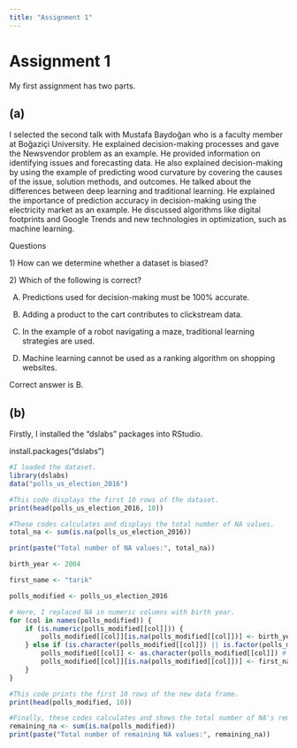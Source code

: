 ```yaml
---
title: "Assignment 1"
---
```


# Assignment 1

My first assignment has two parts.

## (a)

I selected the second talk with Mustafa Baydoğan who is a faculty member at Boğaziçi University. He explained decision-making processes and gave the Newsvendor problem as an example. He provided information on identifying issues and forecasting data. He also explained decision-making by using the example of predicting wood curvature by covering the causes of the issue, solution methods, and outcomes. He talked about the differences between deep learning and traditional learning. He explained the importance of prediction accuracy in decision-making using the electricity market as an example. He discussed algorithms like digital footprints and Google Trends and new technologies in optimization, such as machine learning.

Questions

1\) How can we determine whether a dataset is biased?

2\) Which of the following is correct?

A)  Predictions used for decision-making must be 100% accurate.

B)  Adding a product to the cart contributes to clickstream data.

C)  In the example of a robot navigating a maze, traditional learning strategies are used.

D)  Machine learning cannot be used as a ranking algorithm on shopping websites.

Correct answer is B.

## (b)

Firstly, I installed the "dslabs" packages into RStudio.

install.packages("dslabs")

```r
#I loaded the dataset.
library(dslabs)
data("polls_us_election_2016")
```

```r
#This code displays the first 10 rows of the dataset.
print(head(polls_us_election_2016, 10))
```

```r
#These codes calculates and displays the total number of NA values.
total_na <- sum(is.na(polls_us_election_2016))

print(paste("Total number of NA values:", total_na))
```

```r
birth_year <- 2004 

first_name <- "tarik"
```

```r
polls_modified <- polls_us_election_2016
```

```r
# Here, I replaced NA in numeric columns with birth year.
for (col in names(polls_modified)) {
    if (is.numeric(polls_modified[[col]])) {
        polls_modified[[col]][is.na(polls_modified[[col]])] <- birth_year
    } else if (is.character(polls_modified[[col]]) || is.factor(polls_modified[[col]])) {
        polls_modified[[col]] <- as.character(polls_modified[[col]]) # This code Converts factor to character. I took help from ChatGPT for as.character part because "tarik" as first_name was giving an error.
        polls_modified[[col]][is.na(polls_modified[[col]])] <- first_name
    }
}
```

```r
#This code prints the first 10 rows of the new data frame.
print(head(polls_modified, 10))
```

```r
#Finally, these codes calculates and shows the total number of NA's remaining in the new data frame which is zero.
remaining_na <- sum(is.na(polls_modified))
print(paste("Total number of remaining NA values:", remaining_na))
```

